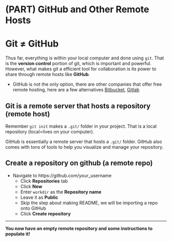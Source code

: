 # (PART) GitHub and Other Remote Hosts {-}

# Git $\ne$ GitHub

Thus far, everything is within your local computer and done using `git`. That is the **version control** portion of git, which is important and powerful. However, what makes git a efficient tool for collaboration is its power to share through remote hosts like **GitHub**.

* GitHub is not the only option, there are other companies that offer free remote hosting, here are a few alternatives [Bitbucket](https://bitbucket.org/), [Gitlab](https://gitlab.com/)

## Git is a remote server that hosts a repository (remote host)

Remember `git init` makes a `.git/` folder in your project. That is a local repository (local=lives on your computer).

GitHub is essentially a remote server that hosts a `.git/` folder. 
GitHub also comes with tons of tools to help you visualize and manage your repository.

## Create a repository on github (a remote repo)

* Navigate to https://github.com/your_username
	+ Click **Repositories** tab
	+ Click **New**
	+ Enter `workdir` as the **Repository name**
	+ Leave it as **Public**
	+ Skip the step about making README, we will be importing a repo onto GitHub
	+ Click **Create repository**

***
**You now have an empty remote repository and some instructions to populate it!**